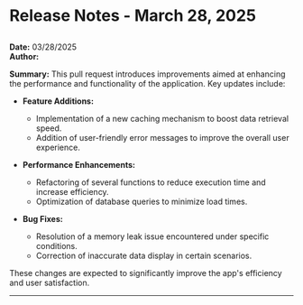# Release Notes - March 28, 2025



## 

**Date:** 03/28/2025  
**Author:**   

**Summary:**
This pull request introduces improvements aimed at enhancing the performance and functionality of the application. Key updates include:

- **Feature Additions:** 
  - Implementation of a new caching mechanism to boost data retrieval speed.
  - Addition of user-friendly error messages to improve the overall user experience.

- **Performance Enhancements:**
  - Refactoring of several functions to reduce execution time and increase efficiency.
  - Optimization of database queries to minimize load times.

- **Bug Fixes:**
  - Resolution of a memory leak issue encountered under specific conditions.
  - Correction of inaccurate data display in certain scenarios.

These changes are expected to significantly improve the app's efficiency and user satisfaction.

---

